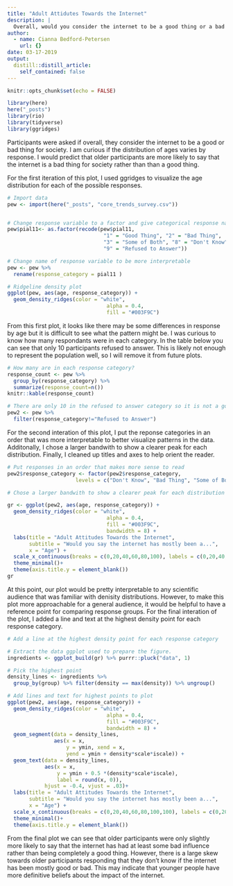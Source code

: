 ```yaml
---
title: "Adult Attidutes Towards the Internet"
description: |
  Overall, would you consider the internet to be a good thing or a bad thing for society?
author:
  - name: Cianna Bedford-Petersen
    url: {}
date: 03-17-2019
output:
  distill::distill_article:
    self_contained: false
---
```


```r
knitr::opts_chunk$set(echo = FALSE)

library(here)
here("_posts")
library(rio)
library(tidyverse)
library(ggridges)

```

Participants were asked if overall, they consider the internet to be a good or bad thing for society. I am curious if the distribution of ages varies by response. I would predict that older participants are more likely to say that the internet is a bad thing for society rather than than a good thing.

For the first iteration of this plot, I used ggridges to visualize the age distribution for each of the possible responses.  

```r

# Import data
pew <- import(here("_posts", "core_trends_survey.csv"))


# Change response variable to a factor and give categorical response names
pew$pial11<- as.factor(recode(pew$pial11, 
                               "1" = "Good Thing", "2" = "Bad Thing", 
                               "3" = "Some of Both", "8" = "Don't Know", 
                               "9" = "Refused to Answer"))

# Change name of response variable to be more interpretable
pew <- pew %>% 
  rename(response_category = pial11 )

# Ridgeline density plot
ggplot(pew, aes(age, response_category)) +
  geom_density_ridges(color = "white",
                                alpha = 0.4,
                                fill = "#003F9C")


```

From this first plot, it looks like there may be some differences in response by age but it is difficult to see what the pattern might be. I was curious to know how many respondants were in each category. In the table below you can see that only 10 participants refused to answer. This is likely not enough to represent the population well, so I will remove it from future plots.

```r

# How many are in each response category?
response_count <- pew %>% 
  group_by(response_category) %>% 
  summarize(response_count=n())
knitr::kable(response_count)

# There are only 10 in the refused to answer category so it is not a good representation to visualize
pew2 <- pew %>% 
  filter(response_category!="Refused to Answer")
```

For the second interation of this plot, I put the reponse categories in an order that was more interpretable to better visualize patterns in the data. Additonally, I chose a larger bandwith to show a clearer peak for each distribution. Finally, I cleaned up titles and axes to help orient the reader.

```r

# Put responses in an order that makes more sense to read
pew2$response_category <- factor(pew2$response_category, 
                      levels = c("Don't Know", "Bad Thing", "Some of Both", "Good Thing"))

# Chose a larger bandwith to show a clearer peak for each distribution and clean up titles and axes

gr <- ggplot(pew2, aes(age, response_category)) +
  geom_density_ridges(color = "white",
                                alpha = 0.4,
                                fill = "#003F9C",
                                bandwidth = 8) +
  labs(title = "Adult Attitudes Towards the Internet", 
       subtitle = "Would you say the internet has mostly been a...",
       x = "Age") +
  scale_x_continuous(breaks = c(0,20,40,60,80,100), labels = c(0,20,40,60,80,100))+
  theme_minimal()+
  theme(axis.title.y = element_blank())
gr

```

At this point, our plot would be pretty interpretable to any scientific audience that was familiar with denisity distributions. However, to make this plot more approachable for a general audience, it would be helpful to have a reference point for comparing response groups. For the final interation of the plot, I added a line and text at the highest density point for each response category. 

``` r

# Add a line at the highest density point for each response category

# Extract the data ggplot used to prepare the figure.
ingredients <- ggplot_build(gr) %>% purrr::pluck("data", 1)

# Pick the highest point
density_lines <- ingredients %>%
  group_by(group) %>% filter(density == max(density)) %>% ungroup()

# Add lines and text for highest points to plot
ggplot(pew2, aes(age, response_category)) +
  geom_density_ridges(color = "white",
                                alpha = 0.4,
                                fill = "#003F9C",
                                bandwidth = 8) +
  geom_segment(data = density_lines, 
               aes(x = x, 
                   y = ymin, xend = x, 
                   yend = ymin + density*scale*iscale)) +
  geom_text(data = density_lines, 
            aes(x = x, 
                y = ymin + 0.5 *(density*scale*iscale),
                label = round(x, 0)),
            hjust = -0.4, vjust = .03)+
  labs(title = "Adult Attitudes Towards the Internet", 
       subtitle = "Would you say the internet has mostly been a...",
       x = "Age") +
  scale_x_continuous(breaks = c(0,20,40,60,80,100,100), labels = c(0,20,40,60,80,100,100))+
  theme_minimal()+
  theme(axis.title.y = element_blank())

```

From the final plot we can see that older participants were only slightly more likely to say that the internet has had at least some bad influence rather than being completely a good thing. However, there is a large skew towards older participants responding that they don't know if the internet has been mostly good or bad. This may indicate that younger people have more definitive beliefs about the impact of the internet. 
